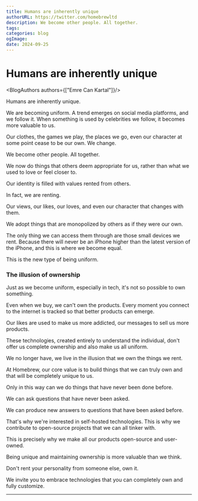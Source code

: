 ```yaml
---
title: Humans are inherently unique
authorURL: https://twitter.com/homebrewltd
description: We become other people. All together.
tags: 
categories: blog
ogImage:
date: 2024-09-25
---
```



<BlogBackButton />

# Humans are inherently unique

<BlogAuthors authors={["Emre Can Kartal"]}/>

Humans are inherently unique.

We are becoming uniform. A trend emerges on social media platforms, and we follow it. When something is used by celebrities we follow, it becomes more valuable to us.

Our clothes, the games we play, the places we go, even our character at some point cease to be our own. We change. 

We become other people. All together.

We now do things that others deem appropriate for us, rather than what we used to love or feel closer to.

Our identity is filled with values rented from others.

In fact, we are renting. 

Our views, our likes, our loves, and even our character that changes with them. 

We adopt things that are monopolized by others as if they were our own.

The only thing we can access them through are those small devices we rent. Because there will never be an iPhone higher than the latest version of the iPhone, and this is where we become equal. 

This is the new type of being uniform.

### The illusion of ownership

Just as we become uniform, especially in tech, it's not so possible to own something.

Even when we buy, we can't own the products. Every moment you connect to the internet is tracked so that better products can emerge.

Our likes are used to make us more addicted, our messages to sell us more products.

These technologies, created entirely to understand the individual, don't offer us complete ownership and also make us all uniform.

We no longer have, we live in the illusion that we own the things we rent.

At Homebrew, our core value is to build things that we can truly own and that will be completely unique to us.

Only in this way can we do things that have never been done before. 

We can ask questions that have never been asked. 

We can produce new answers to questions that have been asked before.

That's why we're interested in self-hosted technologies. This is why we contribute to open-source projects that we can all tinker with.

This is precisely why we make all our products open-source and user-owned.

Being unique and maintaining ownership is more valuable than we think.

Don't rent your personality from someone else, own it.

We invite you to embrace technologies that you can completely own and fully customize.

---

<ResearchCTABlog/>
